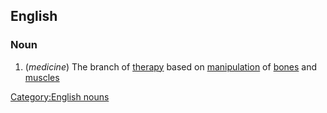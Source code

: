 ==English==
===Noun===
{{wikipedia}}
#(''medicine'') The branch of [[therapy]] based on [[manipulation]] of [[bones]] and [[muscle]]s
[[Category:English nouns]]